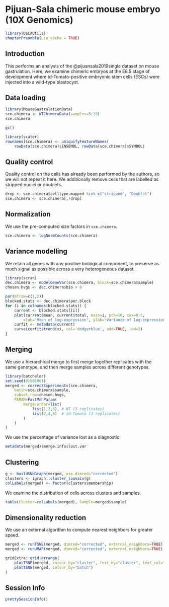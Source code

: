 # Pijuan-Sala chimeric mouse embryo (10X Genomics)

```r
library(OSCAUtils)
chapterPreamble(use_cache = TRUE)
```

## Introduction

This performs an analysis of the @pijuansala2019single dataset on mouse gastrulation.
Here, we examine chimeric embryos at the E8.5 stage of development 
where td-Tomato-positive embryonic stem cells (ESCs) were injected into a wild-type blastocyst.

## Data loading

```r
library(MouseGastrulationData)
sce.chimera <- WTChimeraData(samples=5:10)
sce.chimera
```

```r
gc()
```

```r
library(scater)
rownames(sce.chimera) <- uniquifyFeatureNames(
    rowData(sce.chimera)$ENSEMBL, rowData(sce.chimera)$SYMBOL)
```

## Quality control

Quality control on the cells has already been performed by the authors, so we will not repeat it here.
We additionally remove cells that are labelled as stripped nuclei or doublets.

```r
drop <- sce.chimera$celltype.mapped %in% c("stripped", "Doublet")
sce.chimera <- sce.chimera[,!drop]
```

## Normalization

We use the pre-computed size factors in `sce.chimera`.

```r
sce.chimera <- logNormCounts(sce.chimera)
```

## Variance modelling

We retain all genes with any positive biological component, to preserve as much signal as possible across a very heterogeneous dataset.

```r
library(scran)
dec.chimera <- modelGeneVar(sce.chimera, block=sce.chimera$sample)
chosen.hvgs <- dec.chimera$bio > 0
```

```r
par(mfrow=c(1,2))
blocked.stats <- dec.chimera$per.block
for (i in colnames(blocked.stats)) {
    current <- blocked.stats[[i]]
    plot(current$mean, current$total, main=i, pch=16, cex=0.5,
        xlab="Mean of log-expression", ylab="Variance of log-expression")
    curfit <- metadata(current)
    curve(curfit$trend(x), col='dodgerblue', add=TRUE, lwd=2)
}
```

## Merging

We use a hierarchical merge to first merge together replicates with the same genotype, 
and then merge samples across different genotypes.

```r
library(batchelor)
set.seed(01001001)
merged <- correctExperiments(sce.chimera, 
    batch=sce.chimera$sample, 
    subset.row=chosen.hvgs,
    PARAM=FastMnnParam(
        merge.order=list(
            list(1,3,5), # WT (3 replicates)
            list(2,4,6)  # td-Tomato (3 replicates)
        )
    )
)
```

We use the percentage of variance lost as a diagnostic:

```r
metadata(merged)$merge.info$lost.var
```

## Clustering

```r
g <- buildSNNGraph(merged, use.dimred="corrected")
clusters <- igraph::cluster_louvain(g)
colLabels(merged) <- factor(clusters$membership)
```

We examine the distribution of cells across clusters and samples.

```r
table(Cluster=colLabels(merged), Sample=merged$sample)
```

## Dimensionality reduction

We use an external algorithm to compute nearest neighbors for greater speed.

```r
merged <- runTSNE(merged, dimred="corrected", external_neighbors=TRUE)
merged <- runUMAP(merged, dimred="corrected", external_neighbors=TRUE)
```

```r
gridExtra::grid.arrange(
    plotTSNE(merged, colour_by="cluster", text_by="cluster", text_col="red"),
    plotTSNE(merged, colour_by="batch")
)
```

## Session Info {-}

```r
prettySessionInfo()
```

